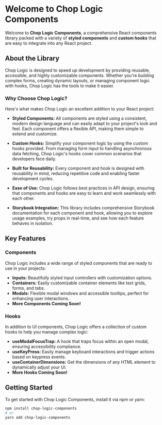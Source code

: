 
<Meta title='Intro' />

# Welcome to Chop Logic Components

Welcome to **Chop Logic Components**, a comprehensive React components library packed with a variety of **styled components** and **custom hooks** that are easy to integrate into any React project.

## About the Library

Chop Logic is designed to speed up development by providing reusable, accessible, and highly customizable components. Whether you're building complex forms, creating dynamic layouts, or managing component logic with hooks, Chop Logic has the tools to make it easier.

### Why Choose Chop Logic?

Here's what makes Chop Logic an excellent addition to your React project:

- **Styled Components:** All components are styled using a consistent, modern design language and can easily adapt to your project's look and feel. Each component offers a flexible API, making them simple to extend and customize.

- **Custom Hooks:** Simplify your component logic by using the custom hooks provided. From managing form input to handling asynchronous data fetching, Chop Logic's hooks cover common scenarios that developers face daily.

- **Built for Reusability:** Every component and hook is designed with reusability in mind, reducing repetitive code and enabling faster development cycles.

- **Ease of Use:** Chop Logic follows best practices in API design, ensuring that components and hooks are easy to learn and work seamlessly with each other.

- **Storybook Integration:** This library includes comprehensive Storybook documentation for each component and hook, allowing you to explore usage examples, try props in real-time, and see how each feature behaves in isolation.

## Key Features

### Components

Chop Logic includes a wide range of styled components that are ready to use in your projects:

- **Inputs:** Beautifully styled input controllers with customization options.
- **Containers:** Easily customizable container elements like text grids, forms, and tabs.
- **Modals:** Flexible modal windows and accessible tooltips, perfect for enhancing user interactions.
- **More Components Coming Soon!**

### Hooks

In addition to UI components, Chop Logic offers a collection of custom hooks to help you manage complex logic:

- **useModalFocusTrap:** A hook that traps focus within an open modal, ensuring accessibility compliance.
- **useKeyPress:** Easily manage keyboard interactions and trigger actions based on keypress events.
- **useContainerDimensions:** Get the dimensions of any HTML element to dynamically adjust your UI.
- **More Hooks Coming Soon!**

## Getting Started

To get started with Chop Logic Components, install it via npm or yarn:

```bash
npm install chop-logic-components
# or
yarn add chop-logic-components
```

